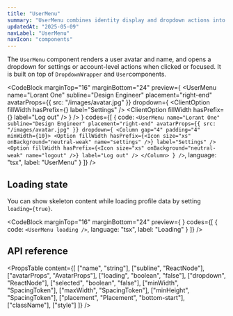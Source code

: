 ```yaml
---
title: "UserMenu"
summary: "UserMenu combines identity display and dropdown actions into a single interactive element for account or profile management."
updatedAt: "2025-05-09"
navLabel: "UserMenu"
navIcon: "components"
---
```


The `UserMenu` component renders a user avatar and name, and opens a dropdown for settings or account-level actions when clicked or focused. It is built on top of `DropdownWrapper` and `User`components.

<CodeBlock
  marginTop="16"
  marginBottom="24"
  preview={
    <UserMenu
      name="Lorant One"
      subline="Design Engineer"
      placement="right-end"
      avatarProps={{ src: "/images/avatar.jpg" }}
      dropdown={
        <Column gap="4" padding="4" minWidth={10}>
          <ClientOption fillWidth hasPrefix={<Icon size="xs" onBackground="neutral-weak" name="settings" />} label="Settings" />
          <ClientOption fillWidth hasPrefix={<Icon size="xs" onBackground="neutral-weak" name="logout" />} label="Log out" />
        </Column>
      }
    />
  }
  codes={[
    {
      code:
`<UserMenu
    name="Lorant One"
    subline="Design Engineer"
    placement="right-end"
    avatarProps={{ src: "/images/avatar.jpg" }}
    dropdown={
      <Column gap="4" padding="4" minWidth={10}>
        <Option fillWidth hasPrefix={<Icon size="xs" onBackground="neutral-weak" name="settings" />} label="Settings" />
        <Option fillWidth hasPrefix={<Icon size="xs" onBackground="neutral-weak" name="logout" />} label="Log out" />
      </Column>
    }
/>`,
      language: "tsx",
      label: "UserMenu"
    }
  ]}
/>

## Loading state

You can show skeleton content while loading profile data by setting `loading={true}`.

<CodeBlock
  marginTop="16"
  marginBottom="24"
  preview={
    <UserMenu loading />
  }
  codes={[
    {
      code:
`<UserMenu loading />`,
      language: "tsx",
      label: "Loading"
    }
  ]}
/>

## API reference

<PropsTable
  content={[
    ["name", "string"],
    ["subline", "ReactNode"],
    ["avatarProps", "AvatarProps"],
    ["loading", "boolean", "false"],
    ["dropdown", "ReactNode"],
    ["selected", "boolean", "false"],
    ["minWidth", "SpacingToken"],
    ["maxWidth", "SpacingToken"],
    ["minHeight", "SpacingToken"],
    ["placement", "Placement", "bottom-start"],
    ["className"],
    ["style"]
  ]}
/>